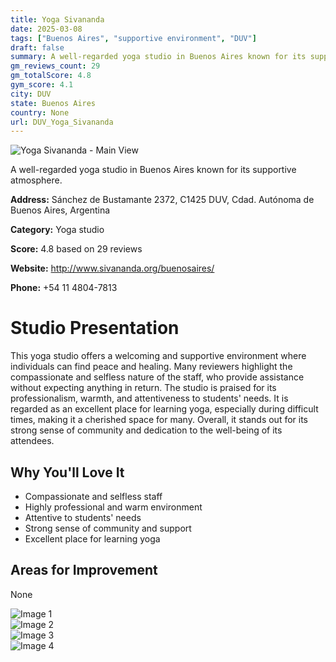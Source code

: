 ```yaml
---
title: Yoga Sivananda
date: 2025-03-08
tags: ["Buenos Aires", "supportive environment", "DUV"]  
draft: false
summary: A well-regarded yoga studio in Buenos Aires known for its supportive atmosphere.
gm_reviews_count: 29
gm_totalScore: 4.8
gym_score: 4.1
city: DUV
state: Buenos Aires
country: None
url: DUV_Yoga_Sivananda
---
```


<div className="aspect-[16/9] relative my-8">
  <img 
    src="https://lh3.googleusercontent.com/gps-proxy/ALd4DhEpk3B-s1NrARdUZgjCSVPphLhcSHnthFhmyQNRLaxbucUg5OFRRtUh1X9kdbu6aPMBt3nLuIZLECiLkMF6iDNBm-f8V9MHYD9fm-MTN7EHAgGZU04lrWqVw1OPK1Jd-xV17U74DexqgonEngYv-ZM_fZ0VAMqU7tS2_NuqybvpRYqrGEBlcha8e-3a9VQW-p5J5A=w1920-h1080-k-no"
    alt="Yoga Sivananda - Main View"
    className="object-cover absolute inset-0 w-full h-full rounded-lg"
  />
</div>

A well-regarded yoga studio in Buenos Aires known for its supportive atmosphere.

**Address:** Sánchez de Bustamante 2372, C1425 DUV, Cdad. Autónoma de Buenos Aires, Argentina

**Category:** Yoga studio

**Score:** 4.8 based on 29 reviews

**Website:** http://www.sivananda.org/buenosaires/

**Phone:** +54 11 4804-7813

# Studio Presentation

This yoga studio offers a welcoming and supportive environment where individuals can find peace and healing. Many reviewers highlight the compassionate and selfless nature of the staff, who provide assistance without expecting anything in return. The studio is praised for its professionalism, warmth, and attentiveness to students' needs. It is regarded as an excellent place for learning yoga, especially during difficult times, making it a cherished space for many. Overall, it stands out for its strong sense of community and dedication to the well-being of its attendees.



## Why You'll Love It

- Compassionate and selfless staff
- Highly professional and warm environment
- Attentive to students' needs
- Strong sense of community and support
- Excellent place for learning yoga

## Areas for Improvement

None

<div className="grid grid-cols-1 xl:grid-cols-2 gap-4 my-8">
<div className="aspect-[4/3] relative"><img src="https://lh3.googleusercontent.com/gps-proxy/ALd4DhE7XD-lEx9vHPgLkPVGXphs7MJN6Mmraa7KciZHAePRIGbrTWm5PFiurp_etwpzxYBCRMK8iyCT4fuLpaA3j7tzGpPWJScWI8cBQqx-sxIiezul13SH_xWix8nBfbrN-aQC5EjpMOBfa9HNW9WDOwj34KZI4o8vYmAlugu-4k2ml21U1MVHoqHP73eXA8KrzLC62Go=w1920-h1080-k-no" alt="Image 1" className="object-cover absolute inset-0 w-full h-full rounded-lg" /></div>
<div className="aspect-[4/3] relative"><img src="https://lh3.googleusercontent.com/p/AF1QipMQt-oSBMBWI7wDDK5EFm0FSoJLOM9paECTTXeP=w1920-h1080-k-no" alt="Image 2" className="object-cover absolute inset-0 w-full h-full rounded-lg" /></div>
<div className="aspect-[4/3] relative"><img src="https://lh5.googleusercontent.com/p/AF1QipM4GXi4KMb2r6XnuNCkgLwEdZNSO0V2Ju3w9VFR=w1920-h1080-k-no" alt="Image 3" className="object-cover absolute inset-0 w-full h-full rounded-lg" /></div>
<div className="aspect-[4/3] relative"><img src="https://streetviewpixels-pa.googleapis.com/v1/thumbnail?panoid=Hw0mA-w4A2Feccz7o3qUlQ&cb_client=maps_sv.tactile.gps&w=203&h=100&yaw=337.79315&pitch=0&thumbfov=100" alt="Image 4" className="object-cover absolute inset-0 w-full h-full rounded-lg" /></div>
</div>